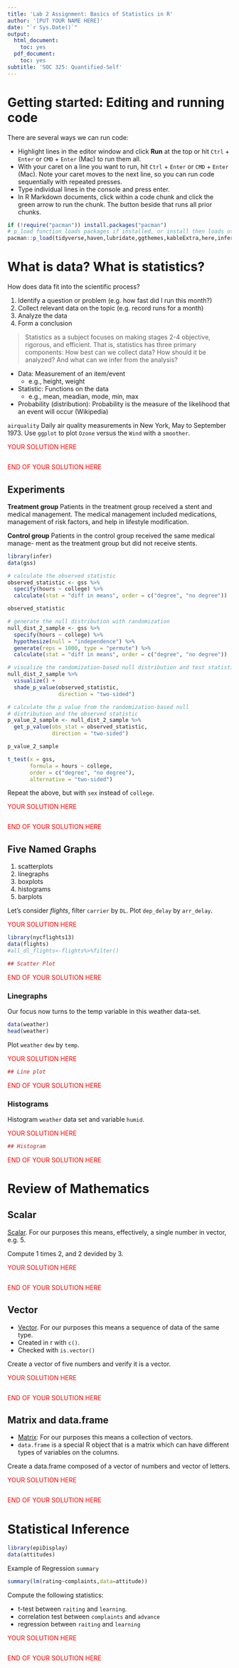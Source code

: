 ```yaml
---
title: 'Lab 2 Assignment: Basics of Statistics in R'
author: '[PUT YOUR NAME HERE]'
date: "`r Sys.Date()`"
output:
  html_document:
    toc: yes
  pdf_document:
    toc: yes
subtitle: 'SOC 325: Quantified-Self'
---
```


# Getting started: Editing and running code

There are several ways we can run code:

  - Highlight lines in the editor window and click **Run** at the top or hit `Ctrl` + `Enter` or `CMD` + `Enter` (Mac) to run them all.
  - With your caret on a line you want to run, hit `Ctrl` + `Enter` or `CMD` + `Enter` (Mac). Note your caret moves to the next line, so you can run code sequentially with repeated presses. 
  - Type individual lines in the console and press enter. 
  - In R Markdown documents, click within a code chunk and click the green arrow to run the chunk. The button beside that runs all prior chunks. 
  
```r
if (!require("pacman")) install.packages("pacman")
# p_load function loads packages if installed, or install then loads otherwise
pacman::p_load(tidyverse,haven,lubridate,ggthemes,kableExtra,here,infer,nycflights13,epiDisplay)
```
  
# What is data? What is statistics?

How does data fit into the scientific process?

1. Identify a question or problem (e.g. how fast did I run this month?)
2. Collect relevant data on the topic (e.g. record runs for a month)
3. Analyze the data
4. Form a conclusion 

>Statistics as a subject focuses on making stages 2-4 objective, rigorous, and efficient. That is, statistics has three primary components: How best can we collect data? How should it be analyzed? And what can we infer from the analysis?

* Data: Measurement of an item/event
  - e.g., height, weight
* Statistic: Functions on the data
  - e.g., mean, meadian, mode, min, max
* Probability (distribution): Probability is the measure of the likelihood that an event will occur (Wikipedia)

`airquality` Daily air quality measurements in New York, May to September 1973. Use `ggplot` to plot `Ozone` versus the `Wind` with a `smoother`.

<span style="color: red;">YOUR SOLUTION HERE</span>

```r

```

<span style="color: red;">END OF YOUR SOLUTION HERE</span>

## Experiments

**Treatment group** Patients in the treatment group received a stent and medical management. The medical management included medications, management of risk factors, and help in lifestyle modification.

**Control group** Patients in the control group received the same medical manage- ment as the treatment group but did not receive stents.

```r
library(infer)
data(gss)

# calculate the observed statistic
observed_statistic <- gss %>%
  specify(hours ~ college) %>%
  calculate(stat = "diff in means", order = c("degree", "no degree"))

observed_statistic

# generate the null distribution with randomization
null_dist_2_sample <- gss %>%
  specify(hours ~ college) %>%
  hypothesize(null = "independence") %>%
  generate(reps = 1000, type = "permute") %>%
  calculate(stat = "diff in means", order = c("degree", "no degree"))

# visualize the randomization-based null distribution and test statistic!
null_dist_2_sample %>%
  visualize() + 
  shade_p_value(observed_statistic,
                direction = "two-sided")

# calculate the p value from the randomization-based null 
# distribution and the observed statistic
p_value_2_sample <- null_dist_2_sample %>%
  get_p_value(obs_stat = observed_statistic,
              direction = "two-sided")

p_value_2_sample

t_test(x = gss, 
       formula = hours ~ college, 
       order = c("degree", "no degree"),
       alternative = "two-sided")
```

Repeat the above, but with `sex` instead of `college`.

<span style="color: red;">YOUR SOLUTION HERE</span>

```r

```

<span style="color: red;">END OF YOUR SOLUTION HERE</span>


## Five Named Graphs

1. scatterplots
2. linegraphs
3. boxplots
4. histograms
5. barplots

Let's consider *flights*, filter `carrier` by `DL`. Plot `dep_delay` by `arr_delay`.

<span style="color: red;">YOUR SOLUTION HERE</span>

```r
library(nycflights13)
data(flights)
#all_dl_flights<-flights%>%filter()
```



```r

## Scatter Plot

```




<span style="color: red;">END OF YOUR SOLUTION HERE</span>

### Linegraphs

Our focus now turns to the temp variable in this weather data-set. 

```r
data(weather)
head(weather)
```

Plot `weather` `dew` by `temp`.

<span style="color: red;">YOUR SOLUTION HERE</span>

```r
## Line plot
```

<span style="color: red;">END OF YOUR SOLUTION HERE</span>


### Histograms

Histogram `weather` data set and variable `humid`.

<span style="color: red;">YOUR SOLUTION HERE</span>
```r
## Histogram
```
<span style="color: red;">END OF YOUR SOLUTION HERE</span>


  
# Review of Mathematics

## Scalar

[Scalar](https://en.wikipedia.org/wiki/Scalar_(mathematics)). For our purposes this means, effectively, a single number in vector, e.g. $5$.

Compute 1 times 2, and 2 devided by 3.

<span style="color: red;">YOUR SOLUTION HERE</span>
```r

```
<span style="color: red;">END OF YOUR SOLUTION HERE</span>


## Vector

* [Vector](https://en.wikipedia.org/wiki/Vector_(mathematics_and_physics)). For our purposes this means a sequence of data of the same type.
* Created in r with `c()`.
* Checked with `is.vector()`

Create a vector of five numbers and verify it is a vector.

<span style="color: red;">YOUR SOLUTION HERE</span>
```r

```
<span style="color: red;">END OF YOUR SOLUTION HERE</span>

## Matrix and data.frame

* [Matrix](https://en.wikipedia.org/wiki/Matrix_(mathematics)): For our purposes this means a collection of vectors.
* `data.frame` is a special R object that is a matrix which can have different types of variables on the columns. 


Create a data.frame composed of a vector of numbers and vector of letters.

<span style="color: red;">YOUR SOLUTION HERE</span>
```r

```
<span style="color: red;">END OF YOUR SOLUTION HERE</span>

# Statistical Inference

```r
library(epiDisplay)
data(attitudes)
```

Example of Regression `summary`
```r
summary(lm(rating~complaints,data=attitude))
```

Compute the following statistics:

* t-test between `raiting` and `learning`.
* correlation test between `complaints` and `advance`
* regression between `raiting` and `learning`

<span style="color: red;">YOUR SOLUTION HERE</span>
```r

```
<span style="color: red;">END OF YOUR SOLUTION HERE</span>

